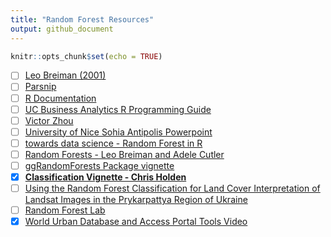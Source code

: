 ```yaml
---
title: "Random Forest Resources"
output: github_document
---
```


```r
knitr::opts_chunk$set(echo = TRUE)
```

* [ ] [Leo Breiman (2001)](https://www.stat.berkeley.edu/~breiman/randomforest2001.pdf)
* [ ] [Parsnip](https://parsnip.tidymodels.org/)
* [ ] [R Documentation](https://cran.r-project.org/web/packages/randomForest/randomForest.pdf)
* [ ] [UC Business Analytics R Programming Guide](https://uc-r.github.io/random_forests)
* [ ] [Victor Zhou](https://victorzhou.com/blog/intro-to-random-forests/)
* [ ] [University of Nice Sohia Antipolis Powerpoint](https://perso.math.univ-toulouse.fr/motimo/files/2013/07/random-forest.pdf)
* [ ] [towards data science - Random Forest in R](https://towardsdatascience.com/random-forest-in-r-f66adf80ec9)
* [ ] [Random Forests - Leo Breiman and Adele Cutler](https://www.stat.berkeley.edu/~breiman/RandomForests/cc_home.htm)
* [ ] [ggRandomForests Package vignette](https://rdrr.io/github/ehrlinger/ggRFVignette/f/vignettes/randomForest.Rmd)
* [x] [**Classification Vignette - Chris Holden**](http://ceholden.github.io/open-geo-tutorial/R/chapter_5_classification.html)
* [ ] [Using the Random Forest Classification for Land Cover Interpretation of Landsat Images in the Prykarpattya Region of Ukraine](https://ieeexplore.ieee.org/document/8526646)
* [ ] [Random Forest Lab](https://sites.ualberta.ca/~ahamann/teaching/renr690/LabRF.pdf)
* [x] [World Urban Database and Access Portal Tools Video](http://www.wudapt.org/wudapt-video/)